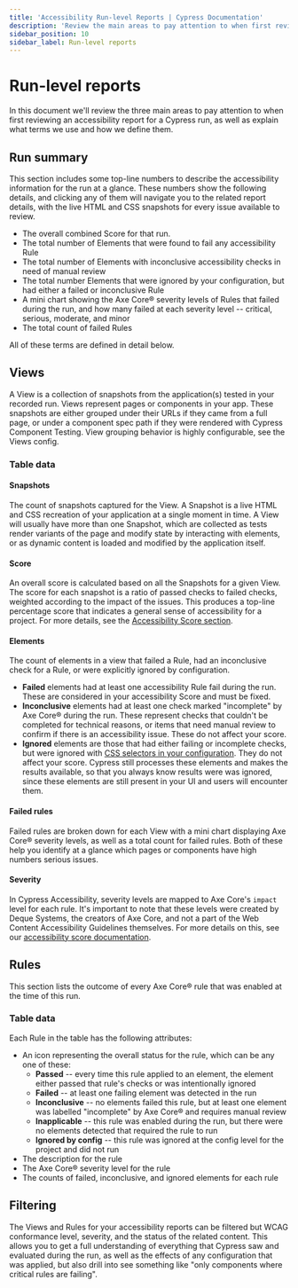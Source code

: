 ```yaml
---
title: 'Accessibility Run-level Reports | Cypress Documentation'
description: 'Review the main areas to pay attention to when first reviewing an accessibility report for a Cypress run.'
sidebar_position: 10
sidebar_label: Run-level reports
---
```


# Run-level reports

<AccessibilityAddon />

In this document we'll review the three main areas to pay attention to when first reviewing an accessibility report for a Cypress run, as well as explain what terms we use and how we define them.

## Run summary

<DocsImage
  src="/img/accessibility/core-concepts/cypress-accessibility-summary-metrics.png"
  width="60%"
  alt="A heading reads Cypress Accessibility, above some summary metrics that are describe in detail in this document's text."
/>

This section includes some top-line numbers to describe the accessibility information for the run at a glance. These numbers show the following details, and clicking any of them will navigate you to the related report details, with the live HTML and CSS snapshots for every issue available to review.

- The overall combined Score for that run.
- The total number of Elements that were found to fail any accessibility Rule
- The total number of Elements with inconclusive accessibility checks in need of manual review
- The total number Elements that were ignored by your configuration, but had either a failed or inconclusive Rule
- A mini chart showing the Axe Core® severity levels of Rules that failed during the run, and how many failed at each severity level -- critical, serious, moderate, and minor
- The total count of failed Rules

All of these terms are defined in detail below.

## Views

A View is a collection of snapshots from the application(s) tested in your recorded run. Views represent pages or components in your app. These snapshots are either grouped under their URLs if they came from a full page, or under a component spec path if they were rendered with Cypress Component Testing. View grouping behavior is highly configurable, see the Views config.

<DocsImage
  src="/img/accessibility/core-concepts/cypress-accessibility-views-dashboard.png"
  alt="The Cypress Accessibility Views List, in context in Cypress Cloud, reflecting a run of the Cypress Realworld App where violations of accessibility rules were detected on multiple pages."
/>

### Table data

#### Snapshots

The count of snapshots captured for the View. A Snapshot is a live HTML and CSS recreation of your application at a single moment in time. A View will usually have more than one Snapshot, which are collected as tests render variants of the page and modify state by interacting with elements, or as dynamic content is loaded and modified by the application itself.

#### Score

An overall score is calculated based on all the Snapshots for a given View. The score for each snapshot is a ratio of passed checks to failed checks, weighted according to the impact of the issues. This produces a top-line percentage score that indicates a general sense of accessibility for a project. For more details, see the [Accessibility Score section](/accessibility/core-concepts/accessibility-score).

#### Elements

The count of elements in a view that failed a Rule, had an inconclusive check for a Rule, or were explicitly ignored by configuration.

- **Failed** elements had at least one accessibility Rule fail during the run. These are considered in your accessibility Score and must be fixed.&#x20;
- **Inconclusive** elements had at least one check marked "incomplete" by Axe Core® during the run. These represent checks that couldn't be completed for technical reasons, or items that need manual review to confirm if there is an accessibility issue. These do not affect your score.
- **Ignored** elements are those that had either failing or incomplete checks, but were ignored with [CSS selectors in your configuration](/accessibility/configuration/elementfilters). They do not affect your score. Cypress still processes these elements and makes the results available, so that you always know results were was ignored, since these elements are still present in your UI and users will encounter them.

#### Failed rules

Failed rules are broken down for each View with a mini chart displaying Axe Core® severity levels, as well as a total count for failed rules. Both of these help you identify at a glance which pages or components have high numbers serious issues.

#### Severity

In Cypress Accessibility, severity levels are mapped to Axe Core's `impact` level for each rule. It's important to note that these levels were created by Deque Systems, the creators of Axe Core, and not a part of the Web Content Accessibility Guidelines themselves. For more details on this, see our [accessibility score documentation](https://github.com/dequelabs/axe-core/blob/develop/doc/issue_impact.md).

## Rules

This section lists the outcome of every Axe Core® rule that was enabled at the time of this run.

<DocsImage
  src="/img/accessibility/core-concepts/cypress-accessibility-rules-list.png"
  alt="The Cypress Accessibility rules list showing multiple accessibility rules failing in this run of the Cypress Realworld App."
/>

### Table data

Each Rule in the table has the following attributes:

- An icon representing the overall status for the rule, which can be any one of these:
  - **Passed** -- every time this rule applied to an element, the element either passed that rule's checks or was intentionally ignored
  - **Failed** -- at least one failing element was detected in the run
  - **Inconclusive** -- no elements failed this rule, but at least one element was labelled "incomplete" by Axe Core® and requires manual review
  - **Inapplicable** -- this rule was enabled during the run, but there were no elements detected that required the rule to run
  - **Ignored by config** -- this rule was ignored at the config level for the project and did not run
- The description for the rule
- The Axe Core® severity level for the rule
- The counts of failed, inconclusive, and ignored elements for each rule

## Filtering

The Views and Rules for your accessibility reports can be filtered but WCAG conformance level, severity, and the status of the related content. This allows you to get a full understanding of everything that Cypress saw and evaluated during the run, as well as the effects of any configuration that was applied, but also drill into see something like "only components where critical rules are failing".
